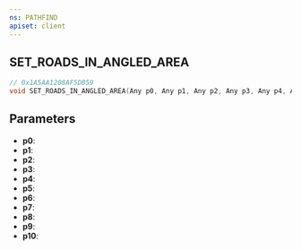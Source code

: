 ```yaml
---
ns: PATHFIND
apiset: client
---
```

## SET_ROADS_IN_ANGLED_AREA

```c
// 0x1A5AA1208AF5DB59
void SET_ROADS_IN_ANGLED_AREA(Any p0, Any p1, Any p2, Any p3, Any p4, Any p5, Any p6, Any p7, Any p8, Any p9, Any p10);
```


## Parameters
* **p0**:
* **p1**:
* **p2**:
* **p3**:
* **p4**:
* **p5**:
* **p6**:
* **p7**:
* **p8**:
* **p9**:
* **p10**: